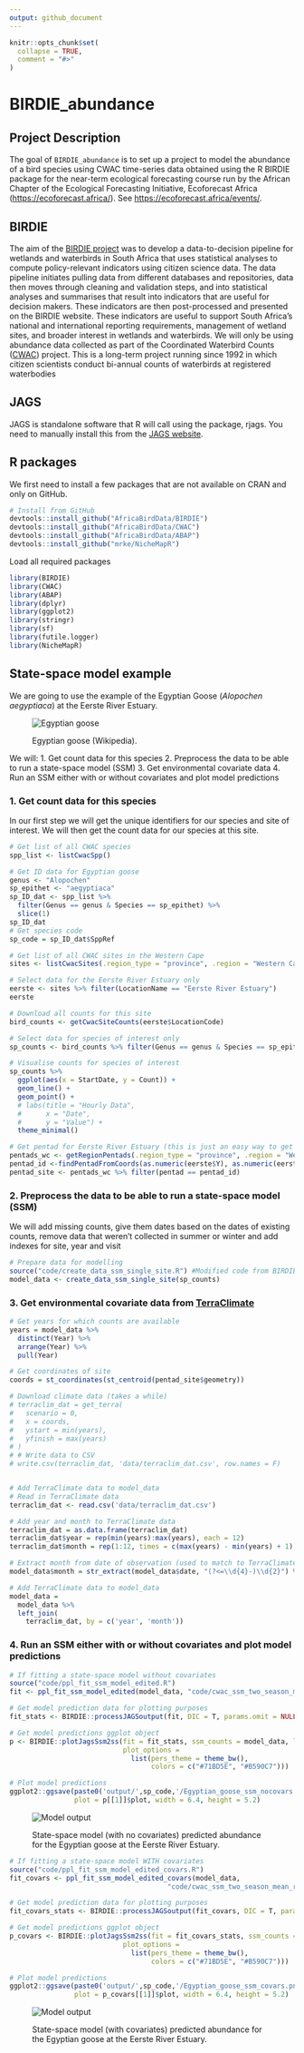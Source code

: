 ```yaml
---
output: github_document
---
```


<!-- README.md is generated from README.Rmd. Please edit that file -->

```r
knitr::opts_chunk$set(
  collapse = TRUE,
  comment = "#>"
)
```

# BIRDIE_abundance

<!-- badges: start -->

<!-- badges: end -->

## Project Description

The goal of `BIRDIE_abundance` is to set up a project to model the abundance of a bird species using CWAC time-series data obtained using the R BIRDIE package for the near-term ecological forecasting course run by the African Chapter of the Ecological Forecasting Initiative, Ecoforecast Africa (<https://ecoforecast.africa/>). See <https://ecoforecast.africa/events/>.

## BIRDIE

The aim of the [BIRDIE project](https://birdieapp.sanbi.org.za/birdie/mviewer/#) was to develop a data-to-decision pipeline for wetlands and waterbirds in South Africa that uses statistical analyses to compute policy-relevant indicators using citizen science data. The data pipeline initiates pulling data from different databases and repositories, data then moves through cleaning and validation steps, and into statistical analyses and summarises that result into indicators that are useful for decision makers. These indicators are then post-processed and presented on the BIRDIE website. These indicators are useful to support South Africa’s national and international reporting requirements, management of wetland sites, and broader interest in wetlands and waterbirds. We will only be using abundance data collected as part of the Coordinated Waterbird Counts ([CWAC](https://cwac.birdmap.africa/)) project. This is a long-term project running since 1992 in which citizen scientists conduct bi-annual counts of waterbirds at registered waterbodies

## JAGS

JAGS is standalone software that R will call using the package, rjags. You need to manually install this from the [JAGS website](https://sourceforge.net/projects/mcmc-jags/files/).

## R packages

We first need to install a few packages that are not available on CRAN and only on GitHub.

```r
# Install from GitHub
devtools::install_github("AfricaBirdData/BIRDIE")
devtools::install_github("AfricaBirdData/CWAC")
devtools::install_github("AfricaBirdData/ABAP")
devtools::install_github("mrke/NicheMapR")
```

Load all required packages

```r
library(BIRDIE)
library(CWAC)
library(ABAP)
library(dplyr)
library(ggplot2)
library(stringr)
library(sf)
library(futile.logger)
library(NicheMapR)
```

## State-space model example

We are going to use the example of the Egyptian Goose (*Alopochen aegyptiaca*) at the Eerste River Estuary.

<figure>

<img src="img/Egyptian_goose_09_05_2025_02.jpg" alt="Egyptian goose"/>

<figcaption aria-hidden="true">

Egyptian goose (Wikipedia).

</figcaption>

</figure>

We will: 
1. Get count data for this species 
2. Preprocess the data to be able to run a state-space model (SSM) 
3. Get environmental covariate data 
4. Run an SSM either with or without covariates and plot model predictions

### 1. Get count data for this species

In our first step we will get the unique identifiers for our species and site of interest. We will then get the count data for our species at this site.

```r
# Get list of all CWAC species
spp_list <- listCwacSpp()

# Get ID data for Egyptian goose
genus <- "Alopochen"
sp_epithet <- "aegyptiaca"
sp_ID_dat <- spp_list %>%
  filter(Genus == genus & Species == sp_epithet) %>%
  slice(1)
sp_ID_dat
# Get species code
sp_code = sp_ID_dat$SppRef

# Get list of all CWAC sites in the Western Cape
sites <- listCwacSites(.region_type = "province", .region = "Western Cape")

# Select data for the Eerste River Estuary only
eerste <- sites %>% filter(LocationName == "Eerste River Estuary")
eerste

# Download all counts for this site
bird_counts <- getCwacSiteCounts(eerste$LocationCode)

# Select data for species of interest only
sp_counts <- bird_counts %>% filter(Genus == genus & Species == sp_epithet)

# Visualise counts for species of interest
sp_counts %>%
  ggplot(aes(x = StartDate, y = Count)) +
  geom_line() +
  geom_point() +
  # labs(title = "Hourly Data",
  #      x = "Date",
  #      y = "Value") +
  theme_minimal()

# Get pentad for Eerste River Estuary (this is just an easy way to get a "polygon" for our study site so that we can get environmental covariate data later)
pentads_wc <- getRegionPentads(.region_type = "province", .region = "Western Cape") #Get all WC pentads
pentad_id <-findPentadFromCoords(as.numeric(eerste$Y), as.numeric(eerste$X)) #Get ID for Eerste River Estuary
pentad_site <- pentads_wc %>% filter(pentad == pentad_id)
```

### 2. Preprocess the data to be able to run a state-space model (SSM)

We will add missing counts, give them dates based on the dates of existing counts, remove data that weren't collected in summer or winter and add indexes for site, year and visit

```r
# Prepare data for modelling
source("code/create_data_ssm_single_site.R") #Modified code from BIRDIE package
model_data <- create_data_ssm_single_site(sp_counts)
```

### 3. Get environmental covariate data from [TerraClimate](https://www.climatologylab.org/terraclimate.html)

```r
# Get years for which counts are available
years = model_data %>% 
  distinct(Year) %>% 
  arrange(Year) %>% 
  pull(Year)

# Get coordinates of site
coords = st_coordinates(st_centroid(pentad_site$geometry))

# Download climate data (takes a while)
# terraclim_dat = get_terra(
#   scenario = 0,
#   x = coords,
#   ystart = min(years),
#   yfinish = max(years)
# )
# # Write data to CSV
# write.csv(terraclim_dat, 'data/terraclim_dat.csv', row.names = F)


# Add TerraClimate data to model_data
# Read in TerraClimate data
terraclim_dat <- read.csv('data/terraclim_dat.csv')

# Add year and month to TerraClimate data 
terraclim_dat = as.data.frame(terraclim_dat)
terraclim_dat$year = rep(min(years):max(years), each = 12)
terraclim_dat$month = rep(1:12, times = c(max(years) - min(years) + 1))

# Extract month from date of observation (used to match to TerraClimate data)
model_data$month = str_extract(model_data$date, "(?<=\\d{4}-)\\d{2}") %>% as.numeric()

# Add TerraClimate data to model_data
model_data = 
  model_data %>% 
  left_join(
    terraclim_dat, by = c('year', 'month'))
```

### 4. Run an SSM either with or without covariates and plot model predictions

```r
# If fitting a state-space model without covariates
source("code/ppl_fit_ssm_model_edited.R")
fit <- ppl_fit_ssm_model_edited(model_data, "code/cwac_ssm_two_season_mean_rev_jump.R")

# Get model prediction data for plotting purposes
fit_stats <- BIRDIE::processJAGSoutput(fit, DIC = T, params.omit = NULL)

# Get model predictions ggplot object
p <- BIRDIE::plotJagsSsm2ss(fit = fit_stats, ssm_counts = model_data, linear = T,
                            plot_options = 
                              list(pers_theme = theme_bw(),
                                   colors = c("#71BD5E", "#B590C7")))

# Plot model predictions
ggplot2::ggsave(paste0('output/',sp_code,'/Egyptian_goose_ssm_nocovars.png'), 
                plot = p[[1]]$plot, width = 6.4, height = 5.2)

```
  
<figure>

<img src='output/89/Egyptian_goose_ssm_nocovars.png' alt="Model output"/>

<figcaption aria-hidden="true">

State-space model (with no covariates) predicted abundance for the Egyptian goose at the Eerste River Estuary.

</figcaption>

</figure>
  
```r
# If fitting a state-space model WITH covariates
source("code/ppl_fit_ssm_model_edited_covars.R")
fit_covars <- ppl_fit_ssm_model_edited_covars(model_data, 
                                       "code/cwac_ssm_two_season_mean_rev_jump_covars.R")

# Get model prediction data for plotting purposes
fit_covars_stats <- BIRDIE::processJAGSoutput(fit_covars, DIC = T, params.omit = NULL)

# Get model predictions ggplot object
p_covars <- BIRDIE::plotJagsSsm2ss(fit = fit_covars_stats, ssm_counts = model_data, linear = T,
                            plot_options = 
                              list(pers_theme = theme_bw(),
                                   colors = c("#71BD5E", "#B590C7")))

# Plot model predictions
ggplot2::ggsave(paste0('output/',sp_code,'/Egyptian_goose_ssm_covars.png'), 
                plot = p_covars[[1]]$plot, width = 6.4, height = 5.2)
```

<figure>

<img src='output/89/Egyptian_goose_ssm_covars.png' alt="Model output"/>

<figcaption aria-hidden="true">

State-space model (with covariates) predicted abundance for the Egyptian goose at the Eerste River Estuary.

</figcaption>

</figure>